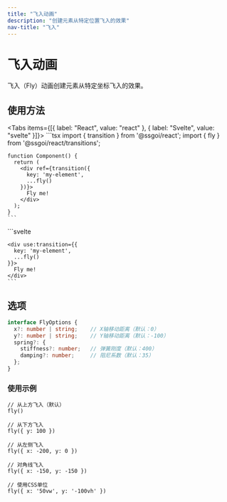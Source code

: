 ```yaml
---
title: "飞入动画"
description: "创建元素从特定位置飞入的效果"
nav-title: "飞入"
---
```


# 飞入动画

飞入（Fly）动画创建元素从特定坐标飞入的效果。

<TransitionDemo type="fly" />

## 使用方法

<Tabs items={[{ label: "React", value: "react" }, { label: "Svelte", value: "svelte" }]}>
  <TabPanel value="react">
    ```tsx
    import { transition } from '@ssgoi/react';
    import { fly } from '@ssgoi/react/transitions';

    function Component() {
      return (
        <div ref={transition({
          key: 'my-element',
          ...fly()
        })}>
          Fly me!
        </div>
      );
    }
    ```
  </TabPanel>
  <TabPanel value="svelte">
    ```svelte
    <script>
      import { transition } from '@ssgoi/svelte';
      import { fly } from '@ssgoi/svelte/transitions';
    </script>

    <div use:transition={{
      key: 'my-element',
      ...fly()
    }}>
      Fly me!
    </div>
    ```
  </TabPanel>
</Tabs>

## 选项

```typescript
interface FlyOptions {
  x?: number | string;    // X轴移动距离（默认：0）
  y?: number | string;    // Y轴移动距离（默认：-100）
  spring?: {
    stiffness?: number;   // 弹簧刚度（默认：400）
    damping?: number;     // 阻尼系数（默认：35）
  };
}
```

### 使用示例

```tsx
// 从上方飞入（默认）
fly()

// 从下方飞入
fly({ y: 100 })

// 从左侧飞入
fly({ x: -200, y: 0 })

// 对角线飞入
fly({ x: -150, y: -150 })

// 使用CSS单位
fly({ x: '50vw', y: '-100vh' })
```
